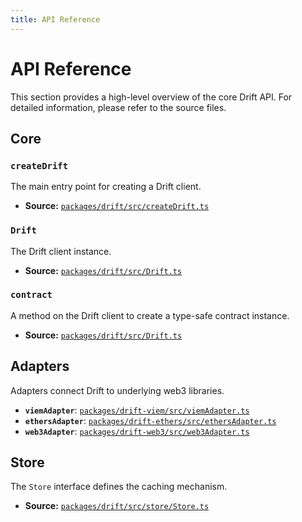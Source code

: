 ```yaml
---
title: API Reference
---
```


# API Reference

This section provides a high-level overview of the core Drift API. For detailed information, please refer to the source files.

## Core

### `createDrift`

The main entry point for creating a Drift client.

-   **Source:** [`packages/drift/src/createDrift.ts`](https://github.com/delvtech/drift/blob/main/packages/drift/src/createDrift.ts)

### `Drift`

The Drift client instance.

-   **Source:** [`packages/drift/src/Drift.ts`](https://github.com/delvtech/drift/blob/main/packages/drift/src/Drift.ts)

### `contract`

A method on the Drift client to create a type-safe contract instance.

-   **Source:** [`packages/drift/src/Drift.ts`](https://github.com/delvtech/drift/blob/main/packages/drift/src/Drift.ts)

## Adapters

Adapters connect Drift to underlying web3 libraries.

-   **`viemAdapter`**: [`packages/drift-viem/src/viemAdapter.ts`](https://github.com/delvtech/drift/blob/main/packages/drift-viem/src/viemAdapter.ts)
-   **`ethersAdapter`**: [`packages/drift-ethers/src/ethersAdapter.ts`](https://github.com/delvtech/drift/blob/main/packages/drift-ethers/src/ethersAdapter.ts)
-   **`web3Adapter`**: [`packages/drift-web3/src/web3Adapter.ts`](https://github.com/delvtech/drift/blob/main/packages/drift-web3/src/web3Adapter.ts)

## Store

The `Store` interface defines the caching mechanism.

-   **Source:** [`packages/drift/src/store/Store.ts`](https://github.com/delvtech/drift/blob/main/packages/drift/src/store/Store.ts)
